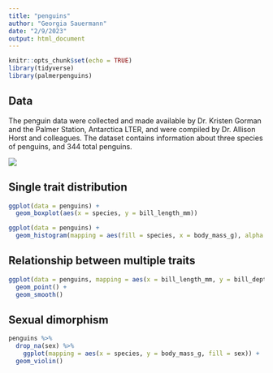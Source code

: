```yaml
---
title: "penguins"
author: "Georgia Sauermann"
date: "2/9/2023"
output: html_document
---
```


```r
knitr::opts_chunk$set(echo = TRUE)
library(tidyverse)
library(palmerpenguins)
```


## Data
The penguin data were collected and made available by Dr. Kristen Gorman and the Palmer Station, Antarctica LTER, and were compiled by Dr. Allison Horst and colleagues. The dataset contains information about three species of penguins, and 344 total penguins.

![](https://www.gabemednick.com/post/penguin/featured.png)

## Single trait distribution

```r
ggplot(data = penguins) +
  geom_boxplot(aes(x = species, y = bill_length_mm))
```

```r
ggplot(data = penguins) +
  geom_histogram(mapping = aes(fill = species, x = body_mass_g), alpha = 0.5)

```

## Relationship between multiple traits

```r
ggplot(data = penguins, mapping = aes(x = bill_length_mm, y = bill_depth_mm, color = species)) +
  geom_point() + 
  geom_smooth()

```


## Sexual dimorphism

```r
penguins %>% 
  drop_na(sex) %>%
    ggplot(mapping = aes(x = species, y = body_mass_g, fill = sex)) + 
  geom_violin() 

```
